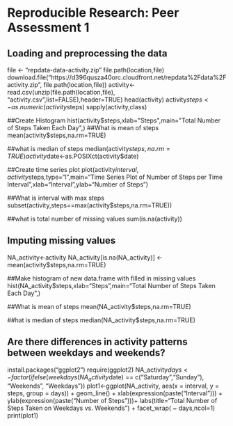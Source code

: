 # Reproducible Research: Peer Assessment 1


## Loading and preprocessing the data
file <- "repdata-data-activity.zip"
file.path(location,file)
download.file("https://d396qusza40orc.cloudfront.net/repdata%2Fdata%2Factivity.zip", file.path(location,file))
activity<-read.csv(unzip(file.path(location,file), "activity.csv",list=FALSE),header=TRUE)
head(activity)
activity$steps<-as.numeric(activity$steps)
sapply(activity,class)

##Create Histogram
hist(activity$steps,xlab="Steps",main="Total Number of Steps Taken Each Day",)
##What is mean of steps
mean(activity$steps,na.rm=TRUE)

##what is median of steps
median(activity$steps,na.rm=TRUE)
activity$date<-as.POSIXct(activity$date)

##Create time series plot
plot(activity$interval,activity$steps,type="l",main="Time Series Plot of Number of Steps per Time Interval",xlab="Interval",ylab="Number of Steps")

##What is interval with max steps
subset(activity,steps==max(activity$steps,na.rm=TRUE))

##what is total number of missing values
sum(is.na(activity))

## Imputing missing values
NA_activity<-activity
NA_activity[is.na(NA_activity)] <- mean(activity$steps,na.rm=TRUE)

##Make histogram of new data.frame with filled in missing values
hist(NA_activity$steps,xlab="Steps",main="Total Number of Steps Taken Each Day",)

##What is mean of steps
mean(NA_activity$steps,na.rm=TRUE)

##hat is median of steps
median(NA_activity$steps,na.rm=TRUE)

## Are there differences in activity patterns between weekdays and weekends?
install.packages("ggplot2")
require(ggplot2)
NA_activity$days <- factor(ifelse(weekdays(NA_activity$date) == c("Saturday","Sunday"), "Weekends", "Weekdays"))
plot1<-ggplot(NA_activity, aes(x = interval, y = steps, group = days)) +
        geom_line() +
        xlab(expression(paste("Interval"))) +
        ylab(expression(paste("Number of Steps")))+
        labs(title="Total Number of Steps Taken on Weekdays vs. Weekends") +
        facet_wrap( ~ days,ncol=1)
print(plot1)

